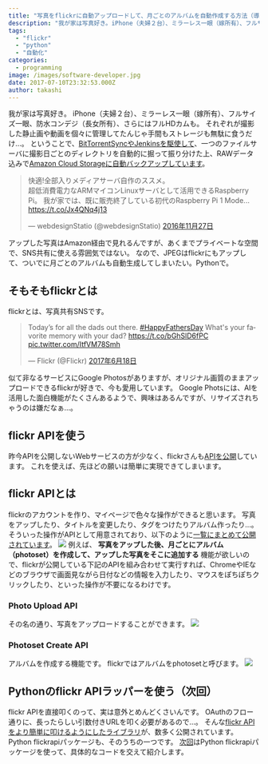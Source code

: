 ```yaml
---
title: "写真をflickrに自動アップロードして、月ごとのアルバムを自動作成する方法（導入編）"
description: "我が家は写真好き。iPhone（夫婦２台）、ミラーレス一眼（嫁所有）、フルサイズ一眼、防水コンデジ（長女所有）、さらにはフルHDカムも。それぞれが撮影した静止画..."
tags:
  - "flickr"
  - "python"
  - "自動化"
categories:
  - programming
image: /images/software-developer.jpg
date: 2017-07-10T23:32:53.000Z
author: takashi
---
```




我が家は写真好き。
iPhone（夫婦２台）、ミラーレス一眼（嫁所有）、フルサイズ一眼、防水コンデジ（長女所有）、さらにはフルHDカムも。
それぞれが撮影した静止画や動画を個々に管理してたんじゃ手間もストレージも無駄に食うだけ…。
ということで、[BitTorrentSyncやJenkinsを駆使して](http://tech.uribou.tokyo/recommend-diy-server-description/)、一つのファイルサーバに撮影日ごとのディレクトリを自動的に掘って振り分けた上、RAWデータ込みで[Amazon Cloud Storageに自動バックアップしています](http://tech.uribou.tokyo/xie-zhen-detabatukuatupuniamazon-cloud-drivewoshi-ukotonomerituto/)。
<blockquote class="twitter-tweet" data-lang="ja"><p lang="ja" dir="ltr">快適!全部入りメディアサーバ自作のススメ。<br /> 超低消費電力なARMマイコンLinuxサーバとして活用できるRaspberry Pi。 我が家では、既に販売終了している初代のRaspberry Pi 1 Mode... <a href="https://t.co/Jx4QNq4j13">https://t.co/Jx4QNq4j13</a></p>&mdash; webdesignStatio (@webdesignStatio) <a href="https://twitter.com/webdesignStatio/status/802981621448085504">2016年11月27日</a></blockquote>

アップした写真はAmazon経由で見れるんですが、あくまでプライベートな空間で、SNS共有に使える雰囲気ではない。
なので、JPEGはflickrにもアップして、ついでに月ごとのアルバムも自動生成してしまいたい。Pythonで。
## そもそもflickrとは
flickrとは、写真共有SNSです。
<blockquote class="twitter-tweet" data-lang="ja"><p lang="en" dir="ltr">Today’s for all the dads out there. <a href="https://twitter.com/hashtag/HappyFathersDay?src=hash">#HappyFathersDay</a> What&#039;s your favorite memory with your dad? <a href="https://t.co/bGhSlD6fPC">https://t.co/bGhSlD6fPC</a> <a href="https://t.co/ItfVM78Smh">pic.twitter.com/ItfVM78Smh</a></p>&mdash; Flickr (@Flickr) <a href="https://twitter.com/Flickr/status/876425017692741634">2017年6月18日</a></blockquote>

似て非なるサービスにGoogle Photosがありますが、オリジナル画質のままアップロードできるflickrが好きで、今も愛用しています。
Google Photsには、AIを活用した面白機能がたくさんあるようで、興味はあるんですが、リサイズされちゃうのは嫌だなぁ…。
## flickr APIを使う
昨今APIを公開しないWebサービスの方が少なく、flickrさんも[APIを公開](https://www.flickr.com/services/api/)しています。
これを使えば、先ほどの願いは簡単に実現できてしまいます。
## flickr APIとは
flickrのアカウントを作り、マイページで色々な操作ができると思います。
写真をアップしたり、タイトルを変更したり、タグをつけたりアルバム作ったり…。
そういった操作がAPIとして用意されており、以下のように[一覧にまとめて公開されています](https://www.flickr.com/services/api/)。
![](https://farm5.staticflickr.com/4255/35017831634_cbf6722567_z_d.jpg)
例えば、 **写真をアップした後、月ごとにアルバム（photoset）を作成して、アップした写真をそこに追加する** 機能が欲しいので、flickrが公開している下記のAPIを組み合わせて実行すれば、ChromeやIEなどのブラウザで画面見ながら日付などの情報を入力したり、マウスをぽちぽちクリックしたり、といった操作が不要になるわけです。
### Photo Upload API
その名の通り、写真をアップロードすることができます。
![](https://farm5.staticflickr.com/4230/35906994895_dea771237c_z_d.jpg)
### Photoset Create API
アルバムを作成する機能です。
flickrではアルバムをphotosetと呼びます。
![](https://farm5.staticflickr.com/4261/35866333376_db8bacd064_z_d.jpg)
## Pythonのflickr APIラッパーを使う（次回）
flickr APIを直接叩くのって、実は意外とめんどくさいんです。
OAuthのフロー通りに、長ったらしい引数付きURLを叩く必要があるので…。
そんな[flickr APIをより簡単に叩けるようにしたライブラリ](https://www.flickr.com/services/api/)が、数多く公開されています。
Python flickrapiパッケージも、そのうちの一つです。
[次回](http://tech.uribou.tokyo/python_flickrapi_2/)はPython flickrapiパッケージを使って、具体的なコードを交えて紹介します。
